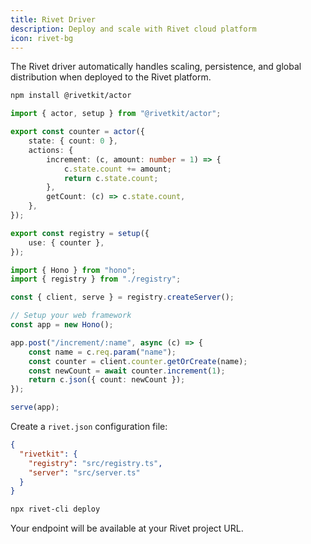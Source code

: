 ```yaml
---
title: Rivet Driver
description: Deploy and scale with Rivet cloud platform
icon: rivet-bg
---
```


The Rivet driver automatically handles scaling, persistence, and global distribution when deployed to the Rivet platform.

<Steps>
<Step title="Install RivetKit">

```sh
npm install @rivetkit/actor
```

</Step>

<Step title="Create Registry">

```ts registry.ts
import { actor, setup } from "@rivetkit/actor";

export const counter = actor({
	state: { count: 0 },
	actions: {
		increment: (c, amount: number = 1) => {
			c.state.count += amount;
			return c.state.count;
		},
		getCount: (c) => c.state.count,
	},
});

export const registry = setup({
	use: { counter },
});
```

</Step>

<Step title="Setup Server">

```ts server.ts
import { Hono } from "hono";
import { registry } from "./registry";

const { client, serve } = registry.createServer();

// Setup your web framework
const app = new Hono();

app.post("/increment/:name", async (c) => {
	const name = c.req.param("name");
	const counter = client.counter.getOrCreate(name);
	const newCount = await counter.increment(1);
	return c.json({ count: newCount });
});

serve(app);
```

</Step>

<Step title="Configure Rivet">

Create a `rivet.json` configuration file:

```json rivet.json
{
  "rivetkit": {
    "registry": "src/registry.ts",
    "server": "src/server.ts"
  }
}
```

</Step>

<Step title="Deploy">

```sh
npx rivet-cli deploy
```

Your endpoint will be available at your Rivet project URL.

</Step>

</Steps>
